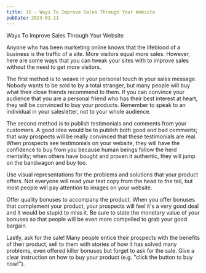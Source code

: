 ```yaml
---
title: 15 - Ways To Improve Sales Through Your Website
pubDate: 2023-01-11
---
```


Ways To Improve Sales Through Your Website


Anyone who has been marketing online knows that the lifeblood of a business is the traffic of a site. More visitors equal more sales. However, here are some ways that you can tweak your sites with to improve sales without the need to get more visitors. 

The first method is to weave in your personal touch in your sales message. Nobody wants to be sold to by a total stranger, but many people will buy what their close friends recommend to them. If you can convince your audience that you are a personal friend who has their best interest at heart, they will be convinced to buy your products. Remember to speak to an individual in your salesletter, not to your whole audience. 

The second method is to publish testimonials and comments from your customers. A good idea would be to publish both good and bad comments; that way prospects will be really convinced that these testimonials are real. When prospects see testimonials on your website, they will have the confidence to buy from you because human beings follow the herd mentality; when others have bought and proven it authentic, they will jump on the bandwagon and buy too. 

Use visual representations for the problems and solutions that your product offers. Not everyone will read your text copy from the head to the tail, but most people will pay attention to images on your website. 

Offer quality bonuses to accompany the product. When you offer bonuses that complement your product, your prospects will feel it's a very good deal and it would be stupid to miss it. Be sure to state the monetary value of your bonuses so that people will be even more compelled to grab your good bargain. 

Lastly, ask for the sale! Many people entice their prospects with the benefits of their product, sell to them with stories of how it has solved many problems, even offered killer bonuses but forget to ask for the sale. Give a clear instruction on how to buy your product (e.g. "click the button to buy now!").